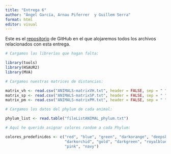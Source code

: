 ```yaml
---
title: "Entrega 6"
author: "Ángel García, Arnau Piferrer  y Guillem Serra"
format: html
editor: visual
---
```


Este es el [repositorio](https://github.com/GSMir/Entrega6) de GitHub en el que alojaremos todos los archivos relacionados con esta entrega.


```r
# Cargamos las librerías que hagan falta:

library(tools)
library(HSAUR2)
library(MVA)
```

```r
# Cargamos nuestras matrices de distancias:

matrix_vh <- read.csv("ANIMALS-matrixVH.txt", header = FALSE, sep = " ")
matrix_sp <- read.csv("ANIMALS-matrixSP.txt", header = FALSE, sep = " ")
matrix_pm <- read.csv("ANIMALS-matrixPM.txt", header = FALSE, sep = " ")
```

```r
# Cargamos los datos del phylum de cada animal:

phylum_list <- read.table("fileListANIMAL_phylum.txt")
```


```r
# Aquí he querido asignar colores random a cada Phylum:

colores_predefinidos <- c("red", "blue", "green", "darkorange", "deepskyblue", "chartreuse", 
                          "darkorchid", "gold", "darkgreen", "royalblue", "brown", "grey", 
                          "pink", "navy")
```




